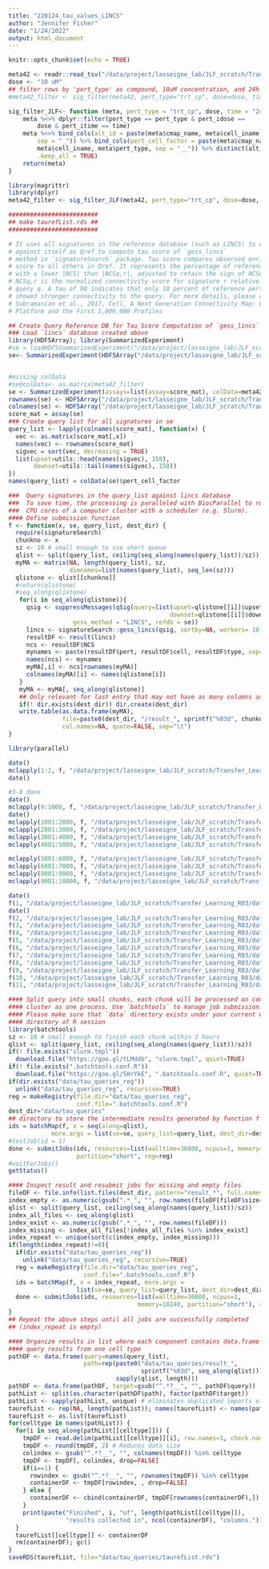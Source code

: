 ```yaml
---
title: "220124_tau_values_LINCS"
author: "Jennifer Fisher"
date: "1/24/2022"
output: html_document
---
```


```r
knitr::opts_chunk$set(echo = TRUE)
```

```r
meta42 <- readr::read_tsv("/data/project/lasseigne_lab/JLF_scratch/Transfer_Learning_R03/data/LINCS_2020/siginfo_beta.txt")
dose <- "10 uM"
## filter rows by 'pert_type' as compound, 10uM concentration, and 24h treatment time
#meta42_filter <- sig_filter(meta42, pert_type="trt_cp", dose=dose, time="24 h") 
```

```r
sig_filter_JLF<- function (meta, pert_type = "trt_cp", dose, time = "24 h") {
    meta %<>% dplyr::filter(pert_type == pert_type & pert_idose == 
        dose & pert_itime == time)
    meta %<>% bind_cols(alt_id = paste(meta$cmap_name, meta$cell_iname, 
        sep = "_")) %>% bind_cols(pert_cell_factor = paste(meta$cmap_name, 
        meta$cell_iname, meta$pert_type, sep = "__")) %>% distinct(alt_id, 
        .keep_all = TRUE)
    return(meta)
}
```

```r
library(magrittr)
library(dplyr)
meta42_filter <- sig_filter_JLF(meta42, pert_type="trt_cp", dose=dose, time="24 h") 
```




```r
#########################
## make taurefList.rds ##
#########################

# It uses all signatures in the reference database (such as LINCS) to query 
# against itself as Qref to compute tau score of `gess_lincs` 
# method in `signatureSearch` package. Tau score compares observed enrichment 
# score to all others in Qref. It represents the percentage of reference queries
# with a lower |NCS| than |NCSq,r|, adjusted to retain the sign of NCSq,r. 
# NCSq,r is the normalized connectivity score for signature r relative to 
# query q. A tau of 90 indicates that only 10 percent of reference perturbations
# showed stronger connectivity to the query. For more details, please refer to 
# Subramanian et al., 2017, Cell, A Next Generation Connectivity Map: L1000 
# Platform and the First 1,000,000 Profiles

## Create Query Reference DB for Tau Score Computation of `gess_lincs` method
### Load `lincs` database created above
library(HDF5Array); library(SummarizedExperiment)
#se = loadHDF5SummarizedExperiment("/data/project/lasseigne_lab/JLF_scratch/Transfer_Learning_R03/data/LINCS_2020")
se<- SummarizedExperiment(HDF5Array("/data/project/lasseigne_lab/JLF_scratch/Transfer_Learning_R03/data/LINCS_2020/lincs_2020.h5",name= "assay"))


#missing colData
#se@colData<- as.matrix(meta42_filter)
se <- SummarizedExperiment(assays=list(assay=score_mat), colData=meta42_filter)
rownames(se) <- HDF5Array("/data/project/lasseigne_lab/JLF_scratch/Transfer_Learning_R03/data/LINCS_2020/lincs_2020.h5", name="rownames")
colnames(se) <- HDF5Array("/data/project/lasseigne_lab/JLF_scratch/Transfer_Learning_R03/data/LINCS_2020/lincs_2020.h5", name="colnames")
score_mat = assay(se)
### Create query list for all signatures in se
query_list <- lapply(colnames(score_mat), function(x) {
  vec <- as.matrix(score_mat[,x])
  names(vec) <- rownames(score_mat)
  sigvec = sort(vec, decreasing = TRUE)
  list(upset=utils::head(names(sigvec), 150), 
       downset=utils::tail(names(sigvec), 150))
})
names(query_list) = colData(se)$pert_cell_factor
```

```r
###  Query signatures in the query_list against lincs database
###  To save time, the processing is paralleled with BiocParallel to run on 
###  CPU cores of a computer cluster with a scheduler (e.g. Slurm). 
#### Define submission function
f <- function(x, se, query_list, dest_dir) {
  require(signatureSearch)
  chunkno <- x 
  sz <- 10 # small enough to use short queue 
  qlist <- split(query_list, ceiling(seq_along(names(query_list))/sz))
  myMA <- matrix(NA, length(query_list), sz, 
                 dimnames=list(names(query_list), seq_len(sz)))
  qlistone <- qlist[[chunkno]] 
  #return(qlistone)
  #seq_along(qlistone)
   for(i in seq_along(qlistone)){
     qsig <- suppressMessages(qSig(query=list(upset=qlistone[[i]]$upset, 
                                             downset=qlistone[[i]]$downset), 
                  gess_method = "LINCS", refdb = se))
     lincs <- signatureSearch::gess_lincs(qsig, sortby=NA, workers= 10)
     resultDF <- result(lincs)
     ncs <- resultDF$NCS
     mynames <- paste(resultDF$pert, resultDF$cell, resultDF$type, sep="__")
     names(ncs) <- mynames
     myMA[,i] <- ncs[rownames(myMA)]
     colnames(myMA)[i] <- names(qlistone[i])
   }
   myMA <- myMA[, seq_along(qlistone)] 
   ## Only relevant for last entry that may not have as many columns as sz
   if(! dir.exists(dest_dir)) dir.create(dest_dir)
   write.table(as.data.frame(myMA), 
               file=paste0(dest_dir, "/result_", sprintf("%03d", chunkno)), 
               col.names=NA, quote=FALSE, sep="\t")
}
```

```r
library(parallel)
```


```r
date()
mclapply(1:2, f, "/data/project/lasseigne_lab/JLF_scratch/Transfer_Learning_R03/data/LINCS_2020/lincs_2020.h5", query_list, "/data/project/lasseigne_lab/JLF_scratch/Transfer_Learning_R03/data/LINCS_2020")
date()
```
```r
#3-8 done 
date()
mclapply(9:1000, f, "/data/project/lasseigne_lab/JLF_scratch/Transfer_Learning_R03/data/LINCS_2020/lincs_2020.h5", query_list, "/data/project/lasseigne_lab/JLF_scratch/Transfer_Learning_R03/data/LINCS_2020", mc.cores= 8)
date()
mclapply(1001:2000, f, "/data/project/lasseigne_lab/JLF_scratch/Transfer_Learning_R03/data/LINCS_2020/lincs_2020.h5", query_list, "/data/project/lasseigne_lab/JLF_scratch/Transfer_Learning_R03/data/LINCS_2020", mc.cores= 8)
mclapply(2001:3000, f, "/data/project/lasseigne_lab/JLF_scratch/Transfer_Learning_R03/data/LINCS_2020/lincs_2020.h5", query_list, "/data/project/lasseigne_lab/JLF_scratch/Transfer_Learning_R03/data/LINCS_2020", mc.cores= 8)
mclapply(3001:4000, f, "/data/project/lasseigne_lab/JLF_scratch/Transfer_Learning_R03/data/LINCS_2020/lincs_2020.h5", query_list, "/data/project/lasseigne_lab/JLF_scratch/Transfer_Learning_R03/data/LINCS_2020", mc.cores= 8)
mclapply(4001:5000, f, "/data/project/lasseigne_lab/JLF_scratch/Transfer_Learning_R03/data/LINCS_2020/lincs_2020.h5", query_list, "/data/project/lasseigne_lab/JLF_scratch/Transfer_Learning_R03/data/LINCS_2020", mc.cores= 8)
```


```r
mclapply(5001:6000, f, "/data/project/lasseigne_lab/JLF_scratch/Transfer_Learning_R03/data/LINCS_2020/lincs_2020.h5", query_list, "/data/project/lasseigne_lab/JLF_scratch/Transfer_Learning_R03/data/LINCS_2020", mc.cores= 8)
mclapply(6001:7000, f, "/data/project/lasseigne_lab/JLF_scratch/Transfer_Learning_R03/data/LINCS_2020/lincs_2020.h5", query_list, "/data/project/lasseigne_lab/JLF_scratch/Transfer_Learning_R03/data/LINCS_2020", mc.cores= 8)
mclapply(8001:9000, f, "/data/project/lasseigne_lab/JLF_scratch/Transfer_Learning_R03/data/LINCS_2020/lincs_2020.h5", query_list, "/data/project/lasseigne_lab/JLF_scratch/Transfer_Learning_R03/data/LINCS_2020", mc.cores= 8)
mclapply(9001:10000, f, "/data/project/lasseigne_lab/JLF_scratch/Transfer_Learning_R03/data/LINCS_2020/lincs_2020.h5", query_list, "/data/project/lasseigne_lab/JLF_scratch/Transfer_Learning_R03/data/LINCS_2020", mc.cores= 8)
```




```r
date()
f(1, "/data/project/lasseigne_lab/JLF_scratch/Transfer_Learning_R03/data/LINCS_2020/lincs_2020.h5", query_list, "/data/project/lasseigne_lab/JLF_scratch/Transfer_Learning_R03/data/LINCS_2020")
date()
f(2, "/data/project/lasseigne_lab/JLF_scratch/Transfer_Learning_R03/data/LINCS_2020/lincs_2020.h5", query_list, "/data/project/lasseigne_lab/JLF_scratch/Transfer_Learning_R03/data/LINCS_2020")
f(3, "/data/project/lasseigne_lab/JLF_scratch/Transfer_Learning_R03/data/LINCS_2020/lincs_2020.h5", query_list, "/data/project/lasseigne_lab/JLF_scratch/Transfer_Learning_R03/data/LINCS_2020")
f(4, "/data/project/lasseigne_lab/JLF_scratch/Transfer_Learning_R03/data/LINCS_2020/lincs_2020.h5", query_list, "/data/project/lasseigne_lab/JLF_scratch/Transfer_Learning_R03/data/LINCS_2020")
f(5, "/data/project/lasseigne_lab/JLF_scratch/Transfer_Learning_R03/data/LINCS_2020/lincs_2020.h5", query_list, "/data/project/lasseigne_lab/JLF_scratch/Transfer_Learning_R03/data/LINCS_2020")
f(6, "/data/project/lasseigne_lab/JLF_scratch/Transfer_Learning_R03/data/LINCS_2020/lincs_2020.h5", query_list, "/data/project/lasseigne_lab/JLF_scratch/Transfer_Learning_R03/data/LINCS_2020")
f(7, "/data/project/lasseigne_lab/JLF_scratch/Transfer_Learning_R03/data/LINCS_2020/lincs_2020.h5", query_list, "/data/project/lasseigne_lab/JLF_scratch/Transfer_Learning_R03/data/LINCS_2020")
f(8, "/data/project/lasseigne_lab/JLF_scratch/Transfer_Learning_R03/data/LINCS_2020/lincs_2020.h5", query_list, "/data/project/lasseigne_lab/JLF_scratch/Transfer_Learning_R03/data/LINCS_2020")
f(9, "/data/project/lasseigne_lab/JLF_scratch/Transfer_Learning_R03/data/LINCS_2020/lincs_2020.h5", query_list, "/data/project/lasseigne_lab/JLF_scratch/Transfer_Learning_R03/data/LINCS_2020")
f(10, "/data/project/lasseigne_lab/JLF_scratch/Transfer_Learning_R03/data/LINCS_2020/lincs_2020.h5", query_list, "/data/project/lasseigne_lab/JLF_scratch/Transfer_Learning_R03/data/LINCS_2020")
f(11, "/data/project/lasseigne_lab/JLF_scratch/Transfer_Learning_R03/data/LINCS_2020/lincs_2020.h5", query_list, "/data/project/lasseigne_lab/JLF_scratch/Transfer_Learning_R03/data/LINCS_2020")
```



```r
#### Split query into small chunks, each chunk will be processed on computer 
#### cluster as one process. Use `batchtools` to manage job submission.
#### Please make sure that `data` directory exists under your current working
#### directory of R session
library(batchtools)
sz <- 10 # small enough to finish each chunk within 2 hours
qlist <- split(query_list, ceiling(seq_along(names(query_list))/sz))
if(! file.exists("slurm.tmpl")) 
  download.file("https://goo.gl/tLMddb", "slurm.tmpl", quiet=TRUE)
if(! file.exists(".batchtools.conf.R")) 
  download.file("https://goo.gl/5HrYkE", ".batchtools.conf.R", quiet=TRUE)
if(dir.exists("data/tau_queries_reg")) 
  unlink("data/tau_queries_reg", recursive=TRUE)
reg = makeRegistry(file.dir="data/tau_queries_reg", 
                   conf.file=".batchtools.conf.R")
dest_dir="data/tau_queries" 
## directory to store the intermediate results generated by function f
ids = batchMap(f, x = seq(along=qlist), 
            more.args = list(se=se, query_list=query_list, dest_dir=dest_dir))
#testJob(id = 1)
done <- submitJobs(ids, resources=list(walltime=36000, ncpus=1, memory=10240), 
                   partition="short", reg=reg)
#waitForJobs()
getStatus()

#### Inspect result and resubmit jobs for missing and empty files
fileDF <- file.info(list.files(dest_dir, pattern="result_*", full.names=TRUE))
index_empty <- as.numeric(gsub(".*_", "", row.names(fileDF[fileDF$size==0, ])))
qlist <- split(query_list, ceiling(seq_along(names(query_list))/sz))
index_all_files <- seq_along(qlist)
index_exist <- as.numeric(gsub(".*_", "", row.names(fileDF)))
index_missing <- index_all_files[!index_all_files %in% index_exist]
index_repeat <- unique(sort(c(index_empty, index_missing)))
if(length(index_repeat)!=0){
  if(dir.exists("data/tau_queries_reg")) 
    unlink("data/tau_queries_reg", recursive=TRUE)
  reg = makeRegistry(file.dir="data/tau_queries_reg", 
                     conf.file=".batchtools.conf.R")
  ids = batchMap(f, x = index_repeat, more.args = 
                   list(se=se, query_list=query_list, dest_dir=dest_dir))
  done <- submitJobs(ids, resources=list(walltime=36000, ncpus=1, 
                                    memory=10240, partition="short"), reg=reg)
}
## Repeat the above steps until all jobs are successfully completed 
## (index_repeat is empty)

```


```r


#### Organize results in list where each component contains data.frame with 
#### query results from one cell type
pathDF <- data.frame(query=names(query_list), 
                     path=rep(paste0("data/tau_queries/result_", 
                                     sprintf("%03d", seq_along(qlist))), 
                              sapply(qlist, length)))
pathDF <- data.frame(pathDF, target=gsub("^.*?__", "", pathDF$query))
pathList <- split(as.character(pathDF$path), factor(pathDF$target))
pathList <- sapply(pathList, unique) # eliminates duplicated imports of files
taurefList <- rep(NA, length(pathList)); names(taurefList) <- names(pathList)
taurefList <- as.list(taurefList) 
for(celltype in names(pathList)) {
  for(i in seq_along(pathList[[celltype]])) {
    tmpDF <- read.delim(pathList[[celltype]][i], row.names=1, check.names=FALSE)
    tmpDF <- round(tmpDF, 2) # Reduces data size
    colindex <- gsub("^.*?__", "", colnames(tmpDF)) %in% celltype
    tmpDF <- tmpDF[, colindex, drop=FALSE] 
    if(i==1) { 
      rowindex <- gsub("^.*?__", "", rownames(tmpDF)) %in% celltype
      containerDF <- tmpDF[rowindex, , drop=FALSE]
    } else {
      containerDF <- cbind(containerDF, tmpDF[rownames(containerDF),])
    }
    print(paste("Finished", i, "of", length(pathList[[celltype]]), 
                "results collected in", ncol(containerDF), "columns."))
  }
  taurefList[[celltype]] <- containerDF
  rm(containerDF); gc()
}
saveRDS(taurefList, file="data/tau_queries/taurefList.rds")

```

